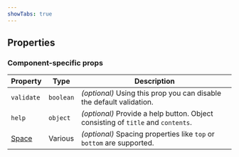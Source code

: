 ```yaml
---
showTabs: true
---
```



## Properties

### Component-specific props

| Property                                | Type      | Description                                                                      |
| --------------------------------------- | --------- | -------------------------------------------------------------------------------- |
| `validate`                              | `boolean` | _(optional)_ Using this prop you can disable the default validation.             |
| `help`                                  | `object`  | _(optional)_ Provide a help button. Object consisting of `title` and `contents`. |
| [Space](/uilib/layout/space/properties) | Various   | _(optional)_ Spacing properties like `top` or `bottom` are supported.            |

<DataValueReadwriteProperties type="string" />
